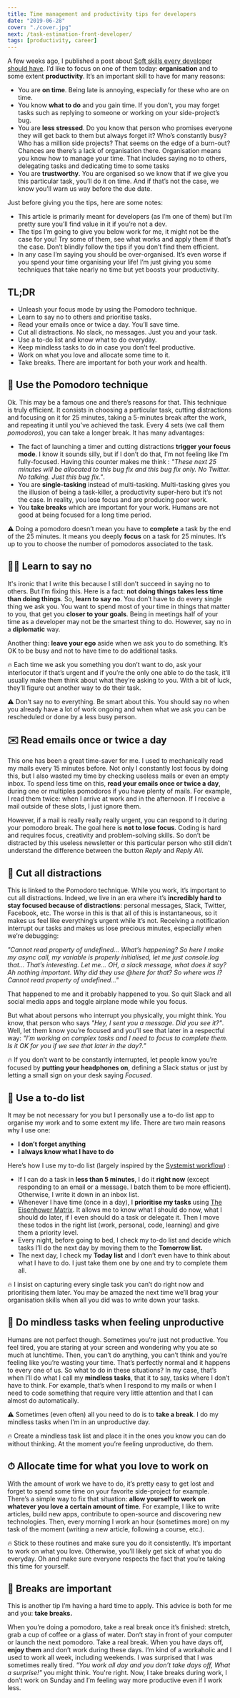 ```yaml
---
title: Time management and productivity tips for developers
date: "2019-06-28"
cover: "./cover.jpg"
next: /task-estimation-front-developer/
tags: [productivity, career]
---
```


A few weeks ago, I published a post about [Soft skills every developer should have](https://thomlom.dev/soft-skills-developers/). I’d like to focus on one of them today: **organisation** and to some extent **productivity**. It’s an important skill to have for many reasons:

- You are **on time**. Being late is annoying, especially for these who are on time.
- You know **what to do** and you gain time. If you don’t, you may forget tasks such as replying to someone or working on your side-project’s bug.
- You are **less stressed**. Do you know that person who promises everyone they will get back to them but always forget it? Who’s constantly busy? Who has a million side projects? That seems on the edge of a burn-out? Chances are there’s a lack of organisation there. Organisation means you know how to manage your time. That includes saying no to others, delegating tasks and dedicating time to some tasks
- You are **trustworthy**. You are organised so we know that if we give you this particular task, you’ll do it on time. And if that’s not the case, we know you’ll warn us way before the due date.

Just before giving you the tips, here are some notes:

- This article is primarily meant for developers (as I’m one of them) but I’m pretty sure you’ll find value in it if you’re not a dev.
- The tips I’m going to give you below work for me, it might not be the case for you! Try some of them, see what works and apply them if that’s the case. Don’t blindly follow the tips if you don’t find them efficient.
- In any case I’m saying you should be over-organised. It’s even worse if you spend your time organising your life! I’m just giving you some techniques that take nearly no time but yet boosts your productivity.

## TL;DR

- Unleash your focus mode by using the Pomodoro technique.
- Learn to say no to others and prioritise tasks.
- Read your emails once or twice a day. You’ll save time.
- Cut all distractions. No slack, no messages. Just you and your task.
- Use a to-do list and know what to do everyday.
- Keep mindless tasks to do in case you don’t feel productive.
- Work on what you love and allocate some time to it.
- Take breaks. There are important for both your work and health.

## 🍅 Use the Pomodoro technique

Ok. This may be a famous one and there’s reasons for that. This technique is truly efficient. It consists in choosing a particular task, cutting distractions and focusing on it for 25 minutes, taking a 5-minutes break after the work, and repeating it until you’ve achieved the task. Every 4 sets (we call them _pomodoros_), you can take a longer break. It has many advantages:

- The fact of launching a timer and cutting distractions **trigger your focus mode**. I know it sounds silly, but if I don’t do that, I’m not feeling like I’m fully-focused. Having this counter makes me think : _"These next 25 minutes will be allocated to this bug fix and this bug fix only. No Twitter. No talking. Just this bug fix."_.
- You are **single-tasking** instead of multi-tasking. Multi-tasking gives you the illusion of being a task-killer, a productivity super-hero but it’s not the case. In reality, you lose focus and are producing poor work.
- You **take breaks** which are important for your work. Humans are not good at being focused for a long time period.

⚠️ Doing a pomodoro doesn’t mean you have to **complete** a task by the end of the 25 minutes. It means you deeply **focus** on a task for 25 minutes. It’s up to you to choose the number of pomodoros associated to the task.

## 🙅‍♂️ Learn to say no

It's ironic that I write this because I still don’t succeed in saying no to others. But I’m fixing this. Here is a fact: **not doing things takes less time than doing things**. So, **learn to say no**. You don’t have to do every single thing we ask you. You want to spend most of your time in things that matter to you, that get you **closer to your goals**. Being in meetings half of your time as a developer may not be the smartest thing to do. However, say no in a **diplomatic** way.

Another thing: **leave your ego** aside when we ask you to do something. It’s OK to be busy and not to have time to do additional tasks.

🔥 Each time we ask you something you don’t want to do, ask your interlocutor if that’s urgent and if you’re the only one able to do the task, it’ll usually make them think about what they’re asking to you. With a bit of luck, they’ll figure out another way to do their task.

⚠️ Don’t say no to everything. Be smart about this. You should say no when you already have a lot of work ongoing and when what we ask you can be rescheduled or done by a less busy person.

## ✉️ Read emails once or twice a day

This one has been a great time-saver for me. I used to mechanically read my mails every 15 minutes before. Not only I constantly lost focus by doing this, but I also wasted my time by checking useless mails or even an empty inbox. To spend less time on this, **read your emails once or twice a day**, during one or multiples pomodoros if you have plenty of mails. For example, I read them twice: when I arrive at work and in the afternoon. If I receive a mail outside of these slots, I just ignore them.

However, if a mail is really really really urgent, you can respond to it during your pomodoro break. The goal here is **not to lose focus**. Coding is hard and requires focus, creativity and problem-solving skills. So don’t be distracted by this useless newsletter or this particular person who still didn’t understand the difference between the button _Reply_ and _Reply All_.

## 🔕 Cut all distractions

This is linked to the Pomodoro technique. While you work, it’s important to cut all distractions. Indeed, we live in an era where it’s **incredibly hard to stay focused because of distractions**: personal messages, Slack, Twitter, Facebook, etc. The worse in this is that all of this is instantaneous, so it makes us feel like everything’s urgent while it’s not. Receiving a notification interrupt our tasks and makes us lose precious minutes, especially when we’re debugging:

_"Cannot read property of undefined… What’s happening? So here I make my async call, my variable is properly initialised, let me just console.log that… That’s interesting. Let me… OH, a slack message, what does it say? Ah nothing important. Why did they use @here for that? So where was I? Cannot read property of undefined..."_

That happened to me and it probably happened to you. So quit Slack and all social media apps and toggle airplane mode while you focus.

But what about persons who interrupt you physically, you might think. You know, that person who says _"Hey, I sent you a message. Did you see it?"_. Well, let them know you’re focused and you’ll see that later in a respectful way: _"I’m working on complex tasks and I need to focus to complete them. Is it OK for you if we see that later in the day?."_

🔥 If you don’t want to be constantly interrupted, let people know you’re focused by **putting your headphones on**, defining a Slack status or just by letting a small sign on your desk saying _Focused_.

## 📝 Use a to-do list

It may be not necessary for you but I personally use a to-do list app to organise my work and to some extent my life. There are two main reasons why I use one:

- **I don’t forget anything**
- **I always know what I have to do**

Here’s how I use my to-do list (largely inspired by the [Systemist workflow](https://doist.com/blog/systemist-personal-workflow/)) :

- If I can do a task in **less than 5 minutes**, I do it **right now** (except responding to an email or a message. I batch them to be more efficient). Otherwise, I write it down in an inbox list.
- Whenever I have time (once in a day), I **prioritise my tasks** using [The Eisenhower Matrix](https://www.eisenhower.me/eisenhower-matrix/). It allows me to know what I should do now, what I should do later, if I even should do a task or delegate it. Then I move these todos in the right list (work, personal, code, learning) and give them a priority level.
- Every night, before going to bed, I check my to-do list and decide which tasks I’ll do the next day by moving them to the **Tomorrow list.**
- The next day, I check my **Today list** and I don’t even have to think about what I have to do. I just take them one by one and try to complete them all.

🔥 I insist on capturing every single task you can’t do right now and prioritising them later. You may be amazed the next time we’ll brag your organisation skills when all you did was to write down your tasks.

## 🧠 Do mindless tasks when feeling unproductive

Humans are not perfect though. Sometimes you’re just not productive. You feel tired, you are staring at your screen and wondering why you ate so much at lunchtime. Then, you can’t do anything, you can’t think and you’re feeling like you’re wasting your time.
That’s perfectly normal and it happens to every one of us. So what to do in these situations? In my case, that’s when I’ll do what I call my **mindless tasks**, that it to say, tasks where I don’t have to think. For example, that’s when I respond to my mails or when I need to code something that require very little attention and that I can almost do automatically.

⚠️ Sometimes (even often) all you need to do is to **take a break**. I do my mindless tasks when I’m in an unproductive day.

🔥 Create a mindless task list and place it in the ones you know you can do without thinking. At the moment you’re feeling unproductive, do them.

## ⏱ Allocate time for what you love to work on

With the amount of work we have to do, it’s pretty easy to get lost and forget to spend some time on your favorite side-project for example. There’s a simple way to fix that situation: **allow yourself to work on whatever you love a certain amount of time**. For example, I like to write articles, build new apps, contribute to open-source and discovering new technologies. Then, every morning I work an hour (sometimes more) on my task of the moment (writing a new article, following a course, etc.).

🔥 Stick to these routines and make sure you do it consistently. It’s important to work on what you love. Otherwise, you’ll likely get sick of what you do everyday. Oh and make sure everyone respects the fact that you’re taking this time for yourself.

## 🌴 Breaks are important

This is another tip I’m having a hard time to apply. This advice is both for me and you: **take breaks.**

When you’re doing a pomodoro, take a real break once it’s finished: stretch, grab a cup of coffee or a glass of water. Don’t stay in front of your computer or launch the next pomodoro. Take a real break.
When you have days off, **enjoy them** and don’t work during these days. I’m kind of a workaholic and I used to work all week, including weekends. I was surprised that I was sometimes really tired. _"You work all day and you don’t take days off, What a surprise!"_ you might think. You're right. Now, I take breaks during work, I don’t work on Sunday and I’m feeling way more productive even if I work less.
